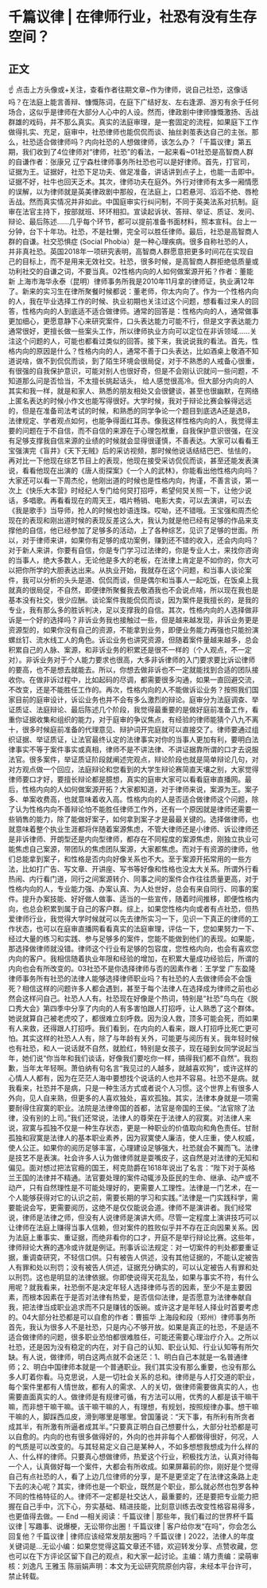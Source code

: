 # 千篇议律 | 在律师行业，社恐有没有生存空间？
## 正文
☝ 点击上方头像或+关注，查看作者往期文章~作为律师，说自己社恐，这像话吗？在法庭上能言善辩、慷慨陈词，在庭下广结好友、左右逢源、游刃有余于任何场合，这似乎是律师在大部分人心中的人设。然而，律政剧中律师慷慨激扬、舌战群雄的戏码，并不那么真实。真实的法庭审理，是一套固定的流程，如果庭下工作做得扎实、充足，庭审中，社恐律师也能侃侃而谈、抽丝剥茧表达自己的主张。那么，社恐适合做律师吗？内向社恐的人想做律师，该怎么办？「千篇议律」第五期，我们收到了4位律师对“律师，社恐”的看法，一起来看~01社恐是高智商人群的自谦作者：张康兄 辽宁森杜律师事务所社恐也可以是好律师。首先，打官司，证据为王。证据好，社恐下足功夫、做足准备，讲话讲到点子上，也能一击即中。证据不好，社牛也回天乏术。其次，律师功夫在庭外。外行对律师有太多一厢情愿的误解，以为律师就是英美律政剧中那般，在法庭上，口若悬河、滔滔不绝、唇枪舌战。然而真实情况并非如此。中国庭审实行纠问制，不同于英美法系对抗制。庭审在法官主持下，按部就班、环环相扣。宣读起诉状、答辩、举证、质证、发问、辩论、最后陈述……几乎每个环节，都可以提前准备书面材料，照本宣科。台上一分钟，台下十年功。社恐，不是社懒，完全可以胜任律师。最后，社恐是高智商人群的自谦。社交恐惧症 (Social Phobia）是一种心理疾病。很多自称社恐的人，并非真社恐。英国2018年一项研究表明，高智商人群愿意把更多时间花在实现自己的目标上，而不是用来无效社交。社恐，很多时候，是高智商人群拒绝低质量或功利社交的自谦之词，不要当真。02性格内向的人如何做案源开拓？作者：董能新 上海市海华永泰（昆明）律师事务所我是2010年11月拿的律师证，执业满12年了。新来的实习生在律所聚餐时候都说：董老师，你太内向了。作为一个性格内向的人，我在毕业选择工作的时候、执业初期也关注过这个问题，想看看过来人的回答，性格内向的人到底适不适合做律师。通常的回答是：性格内向的人，通常做事更加细心，更愿意静下心来研究案件，口头表达能力可能不行，但是文字表达能力通常很好，更擅长做一些案头工作，所以律师执业方向可以定位在非诉领域……关注这个问题的人，可能也都看过类似的回答。接下来，我说说我的看法。首先，性格内向的原因是什么？性格内向的人，通常不善于口头表达，比如酒桌上敬酒不知道说啥，做不到侃侃而谈，到了陌生环境会很局促，对于不熟悉的人戒备心很重，有很强的自我保护意识，可能对别人也很好奇，但是不会刚认识就问一些问题，不知道那么问是否恰当，不太擅长挑起话头， 给人感觉很高冷。但大部分内向的人其实和我一样，就是和家人、熟悉的朋友相处又会很健谈，甚至也很幽默，在网络上匿名表达的时候小作文也能写得很好。大学时候，我对于辩论比赛会躲得远远的，但是在准备司法考试的时候，和熟悉的同学争论一个题目到底选A还是选B，法律规定、学者观点如何，也能争得面红耳赤。像我这样性格内向的人，我觉得主要的问题在于不自信，而不自信的来源在于心理包袱重，自我保护意识很强，在没有足够支撑我自信来源的业绩的时候就会显得很谨慎，不善表达。大家可以看看王宝强演完《盲井》《天下无贼》后的采访视频，那时候他说话结结巴巴、怯怯的，再对比一下他现在综艺节目上的表现，他现在接受采访侃侃而谈，甚至还能发表演说，看看他现在出演的《唐人街探案》《一个人的武林》，你能看出他性格内向吗？大家还可以看一下周杰伦，他刚出道的时候也是性格内向，拘谨，不善言谈，第一次上《快乐大本营》时经纪人专门给何炅打招呼，希望何炅关照一下，让他少说话，多唱歌。再看看现在的周天王，唱片畅销、电影大卖，可以去演讲，可以去《我是歌手》当导师，抢人的时候也妙语连珠。哎呦，还不错哦。王宝强和周杰伦现在的表现和刚出道时候的表现反差这么大，我认为就是他已经有足够的作品来支撑他的自信，他已经参加了足够多的活动，上了各种综艺，见识了足够的世面。所以，对于律师来讲，如果你有足够的成功案例，赚到还不错的收入，还会内向吗？对于新人来讲，你要有自信，你是专门学习过法律的，你是专业人士，来找你咨询的当事人，绝大多数人，无论他是多大的老板，在法律上肯定是不如你的，你大可以把你所学的大胆表达出来。从执业开始，我就存在这个问题，和当事人谈论案件，我可以分析的头头是道、侃侃而谈，但是偶尔和当事人一起吃饭，在饭桌上我就真的很局促，不自然，即便律所聚餐我去敬酒我也不会说点啥，所以现在我也是基本没有社交，很少应酬。谈论案件我能侃侃而谈，因为案件是我擅长的，是我的专业，我有那么多的胜诉判决，足以支撑我的自信。其次，性格内向的人选择做非诉是一个好的选择吗？非诉业务我也接触过一些，但是越来越发现，非诉业务更是资源型的，如果你没有自己的资源，不能拿到业务，即便业务能力再强也只能扮演螺丝钉、流水线工人的角色。诉讼业务也讲究资源，但随着案件量越来越多，总会积累自己的人脉、案源，和非诉业务的积累还是很不一样的（个人观点，不一定对）。非诉业务对于个人能力要求也很高，大多非诉律师的入门要求要比诉讼律师的要高，也不是想去就能去。所以，你想去做非诉也不一定就能找到合适的团队接收你。在做非诉过程中，比如起码的尽调，都需要很多沟通，如果一直回避交流，不改变，还是不能胜任工作的。再次，性格内向的人不能做诉讼业务？按照我们国家目前的庭审设计，诉讼业务也并不会有多么激烈的辩论。庭审分为法庭调查、举证质证、法庭辩论、最后陈述几个阶段，我觉得最重要的是做好庭前准备工作，看重你证据收集和组织的能力，对于庭审的争议焦点，有经验的律师能猜个八九不离十，很多时候庭前准备的代理意见、辩护词开完庭就可以直接交了。律师要通过组织证据、举证质证，让法官最终认定的法律事实对你的当事人更加有利，要明白法律事实不等于案件事实或真相，律师不是不讲法律、不讲证据靠所谓的口才去说服法官。很多案件，举证质证阶段就阐述完观点，辩论阶段也就是简单辩论几句，对对方观点做一个回应，法庭辩论和您看到的大学生辩论赛简直天壤之别，大家觉得律师要口才好，要擅长辩论都是臆想，真实的庭审大家可以看看庭审直播网。最后，性格内向的人如何做案源开拓？大家都知道，对于律师来说，案源为王。案子多、单案收费高，也就意味着收入高。性格内向的人是否适合做律师这个问题，除了认为性格内向不善辩论怕不能胜任律师工作外，还有一个原因就是律师还需要一些销售的能力，除了能做好案子，如何拿到案子才是最最关键的。选择做律师，也就意味着整个执业生涯都将伴随着案源焦虑，不管大律师还是小律师、诉讼律师还是非诉律师、开朗型还是内向型律师，都存在不同程度的案源焦虑，刚独立执业可能焦虑自己案源，带团队的焦虑团队案源，大家都焦虑。而对于有资源的律师，他们总能拿到案子，和性格是否内向好像关系也不大。至于案源开拓常用的一些方法，比如打广告、写文章、开讲座、写书等好像和性格也没太大关系。所谓外行看热闹、内行看门道，同行之间案源转介、同事之间的案件合作往往质量更高，对于性格内向的人，专业能力强、办案认真、为人处世好，总会有来自同行、同事的案件。提升办案技能、好好做人做事、适当的一些宣传，随着时间推移，即便性格内向，也总会积累到属于自己的客户群。综上，如果您性格内向或者有点社恐，但热爱律师行业，我觉得大学时候就可以先去律所实习一下，见识一下真正的律师的工作状态，也可以在庭审直播网看看真实的法庭审理，评估一下，您如果努力一下、经过大量的练习和实践、参与足够多的案件，您能不能做到他们的表现。如果能，那选择做律师就没错。律师这个行业有足够的包容度，您性格内向，也会有喜欢您内向的客户。我相信随着执业年限和经验的增加，在积累大量成功经验后，所谓的内向也会有所改变的。03社恐不是你选择律师与否的因素作者：王学堂 广东盈隆律师事务所有社恐的法律人能够选择律师职业吗？有社恐的人去做律师会不会饿死？相信这样的问题许多人都会遇到，甚至于每个法律人在选择成为律师之前也必然会这样问自己。社恐人人有。社恐现在好像是个热词，特别是“社恐”鸟鸟在《脱口秀大会》第四季中分享了内向的人有多害怕跟人打招呼，让人熟悉了这个群体。她说就算自己被老虎咬了，都很难立刻呼救。因为没人救，顶多可能会死，而如果有人来救，还得跟人打招呼。我们看到，在内向的人看来，跟人打招呼比死亡更可怕。其实这样的社恐人人有，除了与年龄有关外，可能更与阅历有关。我年轻时候也有社恐，和人一说话就不自然，就脸红，特别是女孩子，现在碰到女同学说起当年，她们说“你当年和我们谈话，好像我们要吃你一样，搞得我们都不自然”。我抱歉，当年太年轻啊。萧伯纳有句名言“我见过的人越多，就越喜欢狗”，或许这样的心情人人都有，因为在茫茫人海中要想找个说话的人也并不容易。社恐不是病。就我看来，社恐并不是病，只是一种生活方式或者说个人习惯。这个世界上有很多人外向，见人自来熟，但更多的人喜欢独处，喜欢孤独。其实，法律本身就是一项需要耐得住寂寞的职业。法院是法律帝国的首都，法官是帝国的王侯。“法官除了法律，没有别的上司。”我们还常说，法律人的尊荣在于法律人的寂寞。对法律人来说，寂寞与孤独不仅是一种生存状态，更是一种职业的价值取向和角色责任。甘耐孤独和寂寞是法律人的基本职业素养，因为寂寞使人廉洁，使人庄重，使人权威，使人公正。如果你的阅历足够丰富，心理建设足够强大，社恐就会不翼而飞。法律是技艺不是表演。社会许多人认为做律师就是耍嘴皮子，这自然是对法律的无知和偏见。面对想过把法官瘾的国王，柯克勋爵在1618年说出了名言：“陛下对于英格兰王国的法律并不精通。法官要处理的案件动辄涉及臣民的生命、继承、动产或不动产，只有自然理性是不可能处理好的，更需要人工理性。法律是一门艺术，在一个人能够获得对它的认识之前，需要长期的学习和实践。”法律是一门实践科学，需要能说会写，更需要阅历，这绝不是仅仅能说会道。律师不是演讲者。我们经常说，律师是法律之师，但没有人说律师是演讲大师。尽管一定程度上演讲技巧可以让律师在法庭上赚得当事人信赖，但对案件的胜败似乎并不存在正向因果关系。因为法庭上重事实、重证据，而绝非看你的口才，开庭不是举行辩论比赛。这些年，律师辩论大赛的遇冷或许就是例证。刑事诉讼法规定：对一切案件的判处都要重证据，重调查研究，不轻信口供。只有被告人供述，没有其他证据的，不能认定被告人有罪和处以刑罚；没有被告人供述，证据充分确实的，可以认定被告人有罪和处以刑罚。这也是明显的法律依据。你即使说得天花乱坠，如果与事实不符，有什么用呢？就我看来，社恐倒不是决定年轻人选择律师与否的因素，至少不是主要因素，而根本因素在于是否对法律有热爱，是否信仰法律，是否愿意为法律奉献自我，把法律当成职业追求而不只是赚钱的饭碗。或许这才是年轻人择业时首要考虑的。04大部分社恐都是可以自愈的作者：曹振华 上海段和段（郑州）律师事务所首先，我认为很多人不是社恐，只是内心不够开放。如果是真正的社恐，不是适不适合做律师的问题，很多职业恐怕都很难胜任，可能还需要心理治疗介入。之所以社恐，还是因为没有稳定的内在，对于自己的认知、职业认知、行业认知等有所欠缺。有人说，做律师，明白这两点就不会迷茫：1、明白自己本就是一名普通律师；2、明白中国律师本就是一个普通职业。我们其实没有那么重要，也没有那么多人盯着你看。马克思说，人是一切社会关系的总和。律师是与人打交道的职业，每个案件里都有人情世故，都有人的需求、人的关切，做律师需要做真实的人，也需要直面真实的人。做律师是有规律可循，有方法可以用，优秀的人都是该干嘛干嘛，而非想干嘛干嘛。该干嘛干嘛的人，有理想，有规划，按照规律办事。想干嘛干嘛的人，脚踩西瓜皮，滑到哪里是哪里。曾国藩说：“天下事，有所利有所贪者成其半，有所激有所逼者成其半。”只要真正明白自己想要什么，大部分社恐都是可以自愈的。内向的也有很多做得好的，外向的也并非每个人都做得很好，何况，人的气质是可以改变的。与其轻易定义自己是某种人，不如多想想我想成为什么样的人、什么样的律师。只要真心想做律师，热爱这个行业，积极找方法，认真对待每一个人，认真做好每一个案件，大都会有所收成。如果屏幕前的你，刚好是个觉得自己有点社恐的人，看了上边几位律师的分享，是不是更坚定了在法律这条路上走下去的决心呢？其实，律师也是一个职业，既然是个职业，那么就必然也包罗各种不同的性格特征的人。律师不一定都是社交达人，最重要的，还是要把专业能力把握在自己手中，沉下心，夯实基础、精进技能，比刻意训练去改变性格容易得多，也更值得去做。— End —相关阅读：千篇议律 | 那些年，我们看过的世界杯千篇议律 | 写趣事、说爆梗，无讼带你出圈！千篇议律 | 客户给你发“在吗”，你会怎么回复他？千篇议律 | 律师应该经常发朋友圈吗？千篇议律丨2022，法律人的年度关键词是…无讼小编：如果您觉得这篇文章还不错，欢迎转发分享、点赞收藏，您也可以在下方评论区留下自己的观点，和大家一起讨论。主编：靖力责编：梁萌审核：刘逸凡 王雅玉 陈丽娟声明：本文为无讼研究院原创内容，未经本平台许可，禁止转载。
